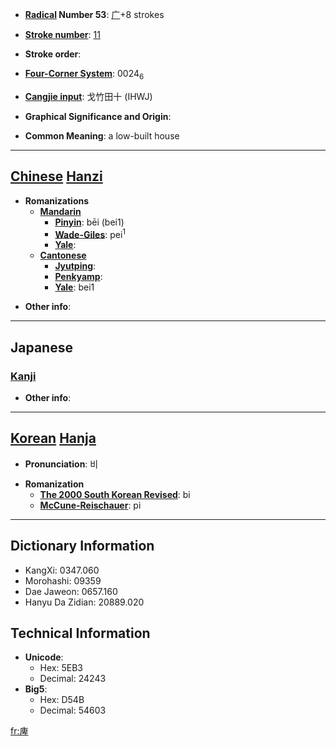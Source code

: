 * '''[[Wiktionary:Chinese radical index| Radical]] Number 53''': [[Wiktionary:Chinese radical index 广|广]]+8 strokes

* '''[[Wiktionary:Chinese total strokes index|Stroke number]]''': [[Wiktionary:Chinese total strokes index 11|11]]

* '''Stroke order''': 

* '''[[Wiktionary:Chinese four corner index|Four-Corner System]]''': 0024<sub>6</sub>

* '''[[Wiktionary:Chinese Cangjie index|Cangjie input]]''': 戈竹田十 (IHWJ)

* '''Graphical Significance and Origin''': 

* '''Common Meaning''': a low-built house

----

== [[Chinese]] [[Hanzi]] ==

* '''Romanizations'''
** '''[[Mandarin]]'''
*** '''[[Pinyin]]''': bēi (bei1)
*** '''[[Wade-Giles]]''': pei<sup>1</sup>
*** '''[[Yale]]''': 
** '''[[Cantonese]]'''
*** '''[[Jyutping]]''':
*** '''[[Penkyamp]]''': 
*** '''[[Yale]]''': bei1

* '''Other info''': 

----

==Japanese==
===[[Kanji]]===
{{kanji|on readings=[[ひ]] (hi), [[び]] (bi)
|kun readings=[[ひくい]] (hikui)
}}

* '''Other info''':  

----

== [[Korean]] [[Hanja]] ==

* '''Pronunciation''': 비

* '''Romanization'''
** '''[[The 2000 South Korean Revised Romanization|The 2000 South Korean Revised]]''': bi
** '''[[McCune-Reischauer]]''': pi

----

== Dictionary Information ==

* KangXi: 0347.060
* Morohashi: 09359
* Dae Jaweon: 0657.160
* Hanyu Da Zidian: 20889.020

== Technical Information ==

* '''Unicode''':
** Hex: 5EB3
** Decimal: 24243
* '''Big5''':
** Hex: D54B
** Decimal: 54603

[[fr:庳]]